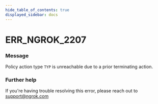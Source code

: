 ```yaml
---
hide_table_of_contents: true
displayed_sidebar: docs
---
```



# ERR_NGROK_2207

### Message

Policy action type `TYP` is unreachable due to a prior terminating action.

### Further help

If you're having trouble resolving this error, please reach out to [support@ngrok.com](mailto:support@ngrok.com?subject=Help%20with%20ERR_NGROK_2207)

<ErrorDetails error="err_ngrok_2207" />
